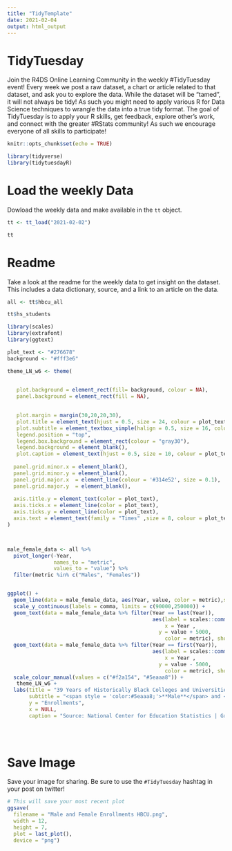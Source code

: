 ```yaml
---
title: "TidyTemplate"
date: 2021-02-04
output: html_output
---
```


# TidyTuesday

Join the R4DS Online Learning Community in the weekly #TidyTuesday event!
Every week we post a raw dataset, a chart or article related to that dataset, and ask you to explore the data.
While the dataset will be “tamed”, it will not always be tidy! As such you might need to apply various R for Data Science techniques to wrangle the data into a true tidy format.
The goal of TidyTuesday is to apply your R skills, get feedback, explore other’s work, and connect with the greater #RStats community!
As such we encourage everyone of all skills to participate!

```r

knitr::opts_chunk$set(echo = TRUE)

library(tidyverse)
library(tidytuesdayR)

```

# Load the weekly Data

Dowload the weekly data and make available in the `tt` object.

```r

tt <- tt_load("2021-02-02")

tt

```


# Readme

Take a look at the readme for the weekly data to get insight on the dataset.
This includes a data dictionary, source, and a link to an article on the data.

```r

all <- tt$hbcu_all

tt$hs_students 
```



```r

library(scales)
library(extrafont)
library(ggtext)

plot_text <- "#276678"
background <- "#fff3e6"

theme_LN_w6 <- theme(

   
   plot.background = element_rect(fill= background, colour = NA),
   panel.background = element_rect(fill = NA),

   
   plot.margin = margin(30,20,20,30),
   plot.title = element_text(hjust = 0.5, size = 24, colour = plot_text, family = "Times" ,margin = margin(0,30,20,30)),
   plot.subtitle = element_textbox_simple(halign = 0.5, size = 16, colour = plot_text, family = "Times", margin = margin(0,30,20,30)),
   legend.position = "top",
   legend.box.background = element_rect(colour = "gray30"),
   legend.background = element_blank(),
   plot.caption = element_text(hjust = 0.5, size = 10, colour = plot_text, family = "Times", margin = margin(30,30,0,30)),
  
  panel.grid.minor.x = element_blank(),
  panel.grid.minor.y = element_blank(),
  panel.grid.major.x  = element_line(colour = '#314e52', size = 0.1),
  panel.grid.major.y  = element_blank(),
  
  axis.title.y = element_text(color = plot_text),
  axis.ticks.x = element_line(color = plot_text),
  axis.ticks.y = element_line(color = plot_text),
  axis.text = element_text(family = "Times" ,size = 8, colour = plot_text)
)



male_female_data <- all %>% 
  pivot_longer(-Year,
               names_to = "metric",
               values_to = "value") %>%  
  filter(metric %in% c("Males", "Females"))


ggplot() +
  geom_line(data = male_female_data, aes(Year, value, color = metric),size = 1.5, alpha = .6, show.legend = F) +
  scale_y_continuous(labels = comma, limits = c(90000,250000)) +
  geom_text(data = male_female_data %>% filter(Year == last(Year)),
                                               aes(label = scales::comma(value),
                                                   x = Year ,
                                                 y = value + 5000,
                                                   color = metric), show.legend = F) +
  geom_text(data = male_female_data %>% filter(Year == first(Year)),
                                               aes(label = scales::comma(value),
                                                   x = Year ,
                                                 y = value - 5000,
                                                   color = metric), show.legend = F) +
  scale_colour_manual(values = c("#f2a154", "#5eaaa8")) +
   theme_LN_w6 +
  labs(title = "39 Years of Historically Black Colleges and Universities",
       subtitle = "<span style = 'color:#5eaaa8;'>**Male**</span> and <span style = 'color:#f2a154;'>**Female**</span> Students",
       y = "Enrollments",
       x = NULL,
       caption = "Source: National Center for Education Statistics | Graph by: Luis Noguera ")

  
  


```

# Save Image

Save your image for sharing. Be sure to use the `#TidyTuesday` hashtag in your post on twitter! 

```r

# This will save your most recent plot
ggsave(
  filename = "Male and Female Enrollments HBCU.png",
  width = 12,
  height = 7,
  plot = last_plot(),
  device = "png")

```

